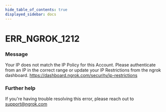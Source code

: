 ```yaml
---
hide_table_of_contents: true
displayed_sidebar: docs
---
```



# ERR_NGROK_1212

### Message

Your IP does not match the IP Policy for this Account. Please authenticate from an IP in the correct range or update your IP Restrictions from the ngrok dashboard. https://dashboard.ngrok.com/security/ip-restrictions

<ErrorDetails error="err_ngrok_1212" />

### Further help

If you're having trouble resolving this error, please reach out to [support@ngrok.com](mailto:support@ngrok.com?subject=Help%20with%20ERR_NGROK_1212)
